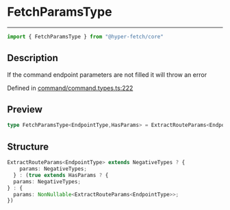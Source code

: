 

# FetchParamsType

<div class="api-docs__separator" data-reactroot="">

---

</div><div class="api-docs__import" data-reactroot="">

```ts
import { FetchParamsType } from "@hyper-fetch/core"
```

</div><div class="api-docs__section">

## Description

</div><div class="api-docs__description"><span class="api-docs__do-not-parse">

If the command endpoint parameters are not filled it will throw an error

</span></div><p class="api-docs__definition">

Defined in [command/command.types.ts:222](https://github.com/BetterTyped/hyper-fetch/blob/993719ed/packages/core/src/command/command.types.ts#L222)

</p><div class="api-docs__section">

## Preview

</div><div class="api-docs__preview type single">

```ts
type FetchParamsType<EndpointType,HasParams> = ExtractRouteParams<EndpointType> extends NegativeTypes ? { params?: NegativeTypes } : true extends HasParams ? { params?: NegativeTypes } : { params: NonNullable<ExtractRouteParams<EndpointType>> };
```

</div><div class="api-docs__section">

## Structure

</div><div class="api-docs__returns">

```ts
ExtractRouteParams<EndpointType> extends NegativeTypes ? {
    params: NegativeTypes;
  } : (true extends HasParams ? {
  params: NegativeTypes;
} : {
  params: NonNullable<ExtractRouteParams<EndpointType>>;
})
```

</div>